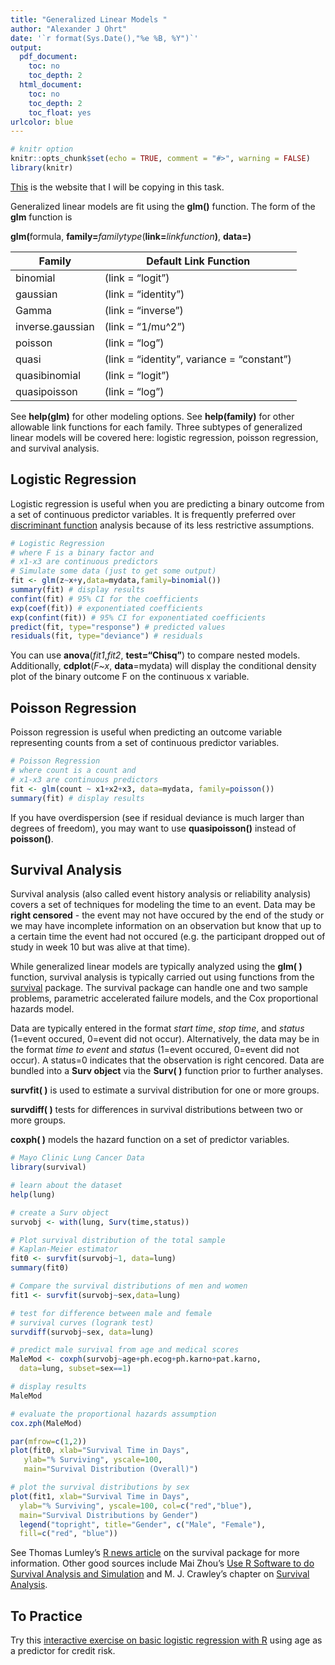 ```yaml
---
title: "Generalized Linear Models "
author: "Alexander J Ohrt"
date: '`r format(Sys.Date(),"%e %B, %Y")`'
output:
  pdf_document:
    toc: no
    toc_depth: 2
  html_document:
    toc: no
    toc_depth: 2
    toc_float: yes
urlcolor: blue
---
```


```r
# knitr option
knitr::opts_chunk$set(echo = TRUE, comment = "#>", warning = FALSE)
library(knitr)
```

[This](https://www.statmethods.net/advstats/glm.html) is the website that I will be copying in this task. 

Generalized linear models are fit using the **glm()** function. The form of the **glm** function is 

**glm(**formula, **family=***familytype*(**link=***linkfunction***)**, **data=)**

| **Family**  | **Default Link Function** |
|-------------|---------------------------|
| binomial    |     (link = "logit")      |
| gaussian    |     (link = "identity")       |
| Gamma       |     (link = "inverse")       |
| inverse.gaussian | (link = "1/mu^2")      |
| poisson     |    (link = "log")       |
| quasi       |    (link =  "identity", variance = "constant")       |
| quasibinomial    |  (link = "logit")    |
| quasipoisson     |  (link = "log")           |

See **help(glm)** for other modeling options. See **help(family)** for other allowable link functions for each family. Three subtypes of generalized linear models will be covered here: logistic regression, poisson regression, and survival analysis.

## Logistic Regression

Logistic regression is useful when you are predicting a binary outcome from a set of continuous predictor variables. It is frequently preferred over [discriminant function](https://www.statmethods.net/advstats/discriminant.html) analysis because of its less restrictive assumptions.

```r
# Logistic Regression
# where F is a binary factor and
# x1-x3 are continuous predictors
# Simulate some data (just to get some output)
fit <- glm(z~x+y,data=mydata,family=binomial())
summary(fit) # display results
confint(fit) # 95% CI for the coefficients
exp(coef(fit)) # exponentiated coefficients
exp(confint(fit)) # 95% CI for exponentiated coefficients
predict(fit, type="response") # predicted values
residuals(fit, type="deviance") # residuals
```

You can use **anova**(*fit1*,*fit2*, **test="Chisq"**) to compare nested models. Additionally, **cdplot**(*F~x*, **data**=mydata) will display the conditional density plot of the binary outcome F on the continuous x variable. 

## Poisson Regression

Poisson regression is useful when predicting an outcome variable representing counts from a set of continuous predictor variables.

```r
# Poisson Regression
# where count is a count and
# x1-x3 are continuous predictors
fit <- glm(count ~ x1+x2+x3, data=mydata, family=poisson())
summary(fit) # display results
```

If you have overdispersion (see if residual deviance is much larger than degrees of freedom), you may want to use **quasipoisson()** instead of **poisson()**.

## Survival Analysis

Survival analysis (also called event history analysis or reliability analysis) covers a set of techniques for modeling the time to an event. Data may be **right censored** - the event may not have occured by the end of the study or we may have incomplete information on an observation but know that up to a certain time the event had not occured (e.g. the participant dropped out of study in week 10 but was alive at that time).

While generalized linear models are typically analyzed using the **glm( )** function, survival analysis is typically carried out using functions from the [survival](https://cran.r-project.org/web/packages/survival/index.html) package. The survival package can handle one and two sample problems, parametric accelerated failure models, and the Cox proportional hazards model.

Data are typically entered in the format *start time*, *stop time*, and *status* (1=event occured, 0=event did not occur). Alternatively, the data may be in the format *time to event* and *status* (1=event occured, 0=event did not occur). A status=0 indicates that the observation is right cencored. Data are bundled into a **Surv object** via the **Surv( )** function prior to further analyses.

**survfit( )** is used to estimate a survival distribution for one or more groups.

**survdiff( )** tests for differences in survival distributions between two or more groups.

**coxph( )** models the hazard function on a set of predictor variables. 

```r
# Mayo Clinic Lung Cancer Data
library(survival)

# learn about the dataset
help(lung)

# create a Surv object
survobj <- with(lung, Surv(time,status))

# Plot survival distribution of the total sample
# Kaplan-Meier estimator
fit0 <- survfit(survobj~1, data=lung)
summary(fit0)

# Compare the survival distributions of men and women
fit1 <- survfit(survobj~sex,data=lung)

# test for difference between male and female
# survival curves (logrank test)
survdiff(survobj~sex, data=lung)

# predict male survival from age and medical scores
MaleMod <- coxph(survobj~age+ph.ecog+ph.karno+pat.karno,
  data=lung, subset=sex==1)

# display results
MaleMod

# evaluate the proportional hazards assumption
cox.zph(MaleMod)
```

```r
par(mfrow=c(1,2))
plot(fit0, xlab="Survival Time in Days",
   ylab="% Surviving", yscale=100,
   main="Survival Distribution (Overall)")

# plot the survival distributions by sex
plot(fit1, xlab="Survival Time in Days",
  ylab="% Surviving", yscale=100, col=c("red","blue"),
  main="Survival Distributions by Gender")
  legend("topright", title="Gender", c("Male", "Female"),
  fill=c("red", "blue"))
```


See Thomas Lumley's [R news article](https://cran.r-project.org/doc/Rnews/Rnews_2004-1.pdf) on the survival package for more information. Other good sources include Mai Zhou's [Use R Software to do Survival Analysis and Simulation](https://www.r-project.org/doc/Rnews/Rnews_2004-1.pdf#page=26) and M. J. Crawley's chapter on [Survival Analysis](http://www3.imperial.ac.uk/portal/pls/portallive/docs/1/1171928.PDF). 

## To Practice 

Try this [interactive exercise on basic logistic regression with R](https://campus.datacamp.com/courses/introduction-to-credit-risk-modeling-in-r/chapter-2-logistic-regression?ex=2) using age as a predictor for credit risk.
